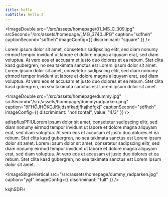 ```yaml
---
title: hello
subTitle: hello 2
---
```


<ImageDouble
  src="/src/assets/homepage/01_MS_C_309.jpg"
  srcSecond="/src/assets/homepage/_MG_3740.JPG"
  caption="sdfheh"
  captionSecond="sdfheh"
  imageConfig={{ discriminant: "square" }}
/>

Lorem ipsum dolor sit amet, consetetur sadipscing elitr, sed diam nonumy eirmod tempor invidunt ut labore et dolore magna aliquyam erat, sed diam voluptua. At vero eos et accusam et justo duo dolores et ea rebum. Stet clita kasd gubergren, no sea takimata sanctus est Lorem ipsum dolor sit amet. Lorem ipsum dolor sit amet, consetetur sadipscing elitr, sed diam nonumy eirmod tempor invidunt ut labore et dolore magna aliquyam erat, sed diam voluptua. At vero eos et accusam et justo duo dolores et ea rebum. Stet clita kasd gubergren, no sea takimata sanctus est Lorem ipsum dolor sit amet.

<ImageDouble
  src="/src/assets/homepage/dummy.jpg"
  srcSecond="/src/assets/homepage/dummyradparken.png"
  caption="öFHÖJHÖKGJKkjdshfkadjfhajhdfgkj"
  captionSecond="sdfheh"
  imageConfig={{ discriminant: "horizontal", value: "4/3" }}
/>

adispfiusPFIULorem ipsum dolor sit amet, consetetur sadipscing elitr, sed diam nonumy eirmod tempor invidunt ut labore et dolore magna aliquyam erat, sed diam voluptua. At vero eos et accusam et justo duo dolores et ea rebum. Stet clita kasd gubergren, no sea takimata sanctus est Lorem ipsum dolor sit amet. Lorem ipsum dolor sit amet, consetetur sadipscing elitr, sed diam nonumy eirmod tempor invidunt ut labore et dolore magna aliquyam erat, sed diam voluptua. At vero eos et accusam et justo duo dolores et ea rebum. Stet clita kasd gubergren, no sea takimata sanctus est Lorem ipsum dolor sit amet.

<ImageSingleVertical
  src="/src/assets/homepage/dummy_radparken.jpg"
  caption="ygf"
  imageConfig={{ discriminant: "full" }}
/>

ksjhSDFH
